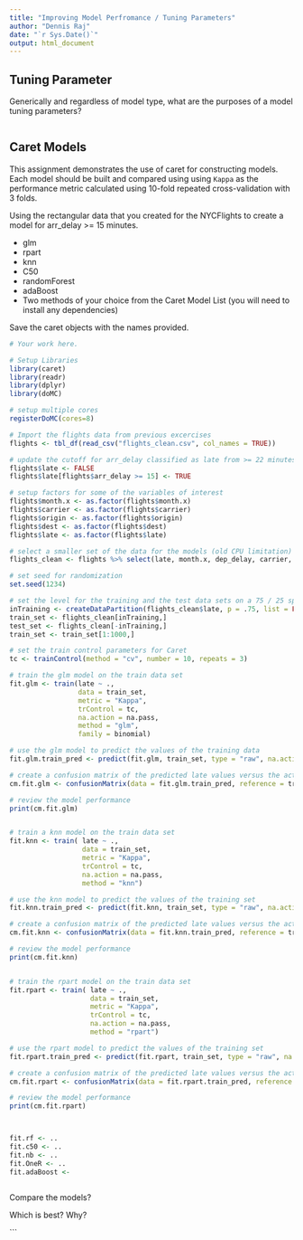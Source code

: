 ```yaml
---
title: "Improving Model Perfromance / Tuning Parameters"
author: "Dennis Raj"
date: "`r Sys.Date()`"
output: html_document
---
```



## Tuning Parameter

Generically and regardless of model type, what are the purposes of a model
tuning parameters?

```
```

## Caret Models

This assignment demonstrates the use of caret for constructing models. Each
model should be built and compared using using `Kappa` as the performance
metric calculated using 10-fold repeated cross-validation with 3 folds.

Using the rectangular data that you created for the NYCFlights to create a model
for arr_delay >= 15 minutes.

- glm
- rpart
- knn
- C50
- randomForest
- adaBoost
- Two methods of your choice from the Caret Model List (you will need to install any dependencies)

Save the caret objects with the names provided.

```r

# Your work here.

# Setup Libraries
library(caret)
library(readr)
library(dplyr)
library(doMC)

# setup multiple cores
registerDoMC(cores=8)

# Import the flights data from previous excercises
flights <- tbl_df(read_csv("flights_clean.csv", col_names = TRUE))

# update the cutoff for arr_delay classified as late from >= 22 minutes in previous exercises to >= 15 minutes 
flights$late <- FALSE
flights$late[flights$arr_delay >= 15] <- TRUE

# setup factors for some of the variables of interest
flights$month.x <- as.factor(flights$month.x)
flights$carrier <- as.factor(flights$carrier)
flights$origin <- as.factor(flights$origin)
flights$dest <- as.factor(flights$dest)
flights$late <- as.factor(flights$late)

# select a smaller set of the data for the models (old CPU limitation)
flights_clean <- flights %>% select(late, month.x, dep_delay, carrier, origin, dest, distance)

# set seed for randomization
set.seed(1234)

# set the level for the training and the test data sets on a 75 / 25 split
inTraining <- createDataPartition(flights_clean$late, p = .75, list = FALSE)
train_set <- flights_clean[inTraining,]
test_set <- flights_clean[-inTraining,]
train_set <- train_set[1:1000,]

# set the train control parameters for Caret
tc <- trainControl(method = "cv", number = 10, repeats = 3)

# train the glm model on the train data set
fit.glm <- train(late ~ ., 
                 data = train_set, 
                 metric = "Kappa", 
                 trControl = tc, 
                 na.action = na.pass, 
                 method = "glm", 
                 family = binomial)

# use the glm model to predict the values of the training data
fit.glm.train_pred <- predict(fit.glm, train_set, type = "raw", na.action = na.pass)

# create a confusion matrix of the predicted late values versus the actual late values
cm.fit.glm <- confusionMatrix(data = fit.glm.train_pred, reference = train_set$late)

# review the model performance
print(cm.fit.glm)


# train a knn model on the train data set
fit.knn <- train( late ~ ., 
                  data = train_set, 
                  metric = "Kappa", 
                  trControl = tc, 
                  na.action = na.pass, 
                  method = "knn") 

# use the knn model to predict the values of the training set
fit.knn.train_pred <- predict(fit.knn, train_set, type = "raw", na.action = na.pass)

# create a confusion matrix of the predicted late values versus the actual late values
cm.fit.knn <- confusionMatrix(data = fit.knn.train_pred, reference = train_set$late)

# review the model performance
print(cm.fit.knn)


# train the rpart model on the train data set
fit.rpart <- train( late ~ .,
                    data = train_set, 
                    metric = "Kappa", 
                    trControl = tc, 
                    na.action = na.pass, 
                    method = "rpart")

# use the rpart model to predict the values of the training set
fit.rpart.train_pred <- predict(fit.rpart, train_set, type = "raw", na.action = na.pass)

# create a confusion matrix of the predicted late values versus the actual late values
cm.fit.rpart <- confusionMatrix(data = fit.rpart.train_pred, reference = train_set$late)

# review the model performance
print(cm.fit.rpart)



fit.rf <- ..
fit.c50 <- ..
fit.nb <- ..
fit.OneR <- ..
fit.adaBoost <- 



```

Compare the  models?

Which is best?  Why?

```

